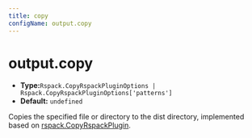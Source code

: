 ```yaml
---
title: copy
configName: output.copy
---
```


# output.copy

- **Type:**`Rspack.CopyRspackPluginOptions | Rspack.CopyRspackPluginOptions['patterns']`
- **Default:** `undefined`

Copies the specified file or directory to the dist directory, implemented based on [rspack.CopyRspackPlugin](https://rspack.dev/zh/plugins/rspack/copy-rspack-plugin).


<RsbuildConig />
